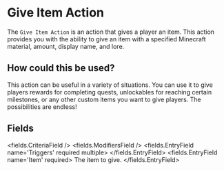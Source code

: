 
# Give Item Action 

The `Give Item Action` is an action that gives a player an item. This action provides you with the ability to give an item with a specified Minecraft material, amount, display name, and lore.

## How could this be used?

This action can be useful in a variety of situations. You can use it to give players rewards for completing quests, unlockables for reaching certain milestones, or any other custom items you want to give players. The possibilities are endless!


## Fields

<fields.CriteriaField />
<fields.ModifiersField />
<fields.EntryField name='Triggers' required multiple>
</fields.EntryField>
<fields.EntryField name='Item' required>
     The item to give.
</fields.EntryField>
